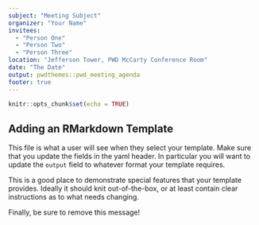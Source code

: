 ```yaml
---
subject: "Meeting Subject"
organizer: "Your Name"
invitees:
  - "Person One"
  - "Person Two"
  - "Person Three"
location: "Jefferson Tower, PWD McCarty Conference Room"
date: "The Date"
output: pwdthemes::pwd_meeting_agenda
footer: true
---
```


```r
knitr::opts_chunk$set(echo = TRUE)
```

## Adding an RMarkdown Template

This file is what a user will see when they select your template. Make sure that you update the fields in the yaml header. In particular you will want to update the `output` field to whatever format your template requires.

This is a good place to demonstrate special features that your template provides. Ideally it should knit out-of-the-box, or at least contain clear instructions as to what needs changing.

Finally, be sure to remove this message!
